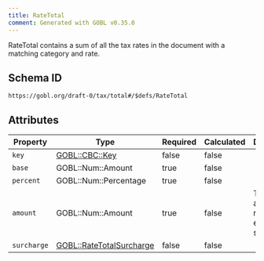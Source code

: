 ```yaml
---
title: RateTotal
comment: Generated with GOBL v0.35.0
---
```


RateTotal contains a sum of all the tax rates in the document with a matching category and rate.

## Schema ID

`https://gobl.org/draft-0/tax/total#/$defs/RateTotal`

## Attributes

| Property    | Type                                                    | Required | Calculated | Description                                |
|-------------|---------------------------------------------------------|----------|------------|--------------------------------------------|
| `key`       | [GOBL::CBC::Key](/draft-0/cbc/key)                      | false    | false      |                                            |
| `base`      | GOBL::Num::Amount                                       | true     | false      |                                            |
| `percent`   | GOBL::Num::Percentage                                   | true     | false      |                                            |
| `amount`    | GOBL::Num::Amount                                       | true     | false      | Total amount of rate, excluding surcharges |
| `surcharge` | [GOBL::RateTotalSurcharge](/draft-0/ratetotalsurcharge) | false    | false      |                                            |

